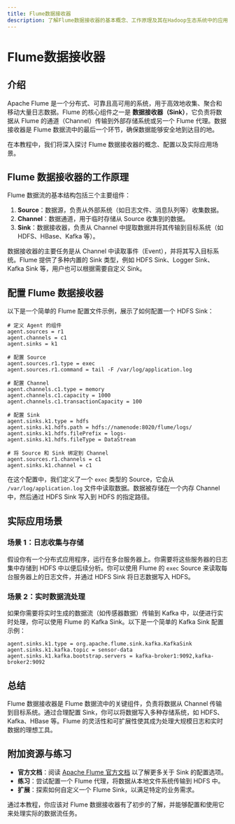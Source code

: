 ```yaml
---
title: Flume数据接收器
description: 了解Flume数据接收器的基本概念、工作原理及其在Hadoop生态系统中的应用场景。
---
```


# Flume数据接收器

## 介绍

Apache Flume 是一个分布式、可靠且高可用的系统，用于高效地收集、聚合和移动大量日志数据。Flume 的核心组件之一是 **数据接收器（Sink）**，它负责将数据从 Flume 的通道（Channel）传输到外部存储系统或另一个 Flume 代理。数据接收器是 Flume 数据流中的最后一个环节，确保数据能够安全地到达目的地。

在本教程中，我们将深入探讨 Flume 数据接收器的概念、配置以及实际应用场景。

## Flume 数据接收器的工作原理

Flume 数据流的基本结构包括三个主要组件：

1. **Source**：数据源，负责从外部系统（如日志文件、消息队列等）收集数据。
2. **Channel**：数据通道，用于临时存储从 Source 收集到的数据。
3. **Sink**：数据接收器，负责从 Channel 中提取数据并将其传输到目标系统（如 HDFS、HBase、Kafka 等）。

数据接收器的主要任务是从 Channel 中读取事件（Event），并将其写入目标系统。Flume 提供了多种内置的 Sink 类型，例如 HDFS Sink、Logger Sink、Kafka Sink 等，用户也可以根据需要自定义 Sink。

## 配置 Flume 数据接收器

以下是一个简单的 Flume 配置文件示例，展示了如何配置一个 HDFS Sink：

```properties
# 定义 Agent 的组件
agent.sources = r1
agent.channels = c1
agent.sinks = k1

# 配置 Source
agent.sources.r1.type = exec
agent.sources.r1.command = tail -F /var/log/application.log

# 配置 Channel
agent.channels.c1.type = memory
agent.channels.c1.capacity = 1000
agent.channels.c1.transactionCapacity = 100

# 配置 Sink
agent.sinks.k1.type = hdfs
agent.sinks.k1.hdfs.path = hdfs://namenode:8020/flume/logs/
agent.sinks.k1.hdfs.filePrefix = logs-
agent.sinks.k1.hdfs.fileType = DataStream

# 将 Source 和 Sink 绑定到 Channel
agent.sources.r1.channels = c1
agent.sinks.k1.channel = c1
```

在这个配置中，我们定义了一个 `exec` 类型的 Source，它会从 `/var/log/application.log` 文件中读取数据。数据被存储在一个内存 Channel 中，然后通过 HDFS Sink 写入到 HDFS 的指定路径。

## 实际应用场景

### 场景 1：日志收集与存储

假设你有一个分布式应用程序，运行在多台服务器上。你需要将这些服务器的日志集中存储到 HDFS 中以便后续分析。你可以使用 Flume 的 `exec` Source 来读取每台服务器上的日志文件，并通过 HDFS Sink 将日志数据写入 HDFS。

### 场景 2：实时数据流处理

如果你需要将实时生成的数据流（如传感器数据）传输到 Kafka 中，以便进行实时处理，你可以使用 Flume 的 Kafka Sink。以下是一个简单的 Kafka Sink 配置示例：

```properties
agent.sinks.k1.type = org.apache.flume.sink.kafka.KafkaSink
agent.sinks.k1.kafka.topic = sensor-data
agent.sinks.k1.kafka.bootstrap.servers = kafka-broker1:9092,kafka-broker2:9092
```

## 总结

Flume 数据接收器是 Flume 数据流中的关键组件，负责将数据从 Channel 传输到目标系统。通过合理配置 Sink，你可以将数据写入多种存储系统，如 HDFS、Kafka、HBase 等。Flume 的灵活性和可扩展性使其成为处理大规模日志和实时数据的理想工具。

## 附加资源与练习

- **官方文档**：阅读 [Apache Flume 官方文档](https://flume.apache.org/) 以了解更多关于 Sink 的配置选项。
- **练习**：尝试配置一个 Flume 代理，将数据从本地文件系统传输到 HDFS 中。
- **扩展**：探索如何自定义一个 Flume Sink，以满足特定的业务需求。

通过本教程，你应该对 Flume 数据接收器有了初步的了解，并能够配置和使用它来处理实际的数据流任务。